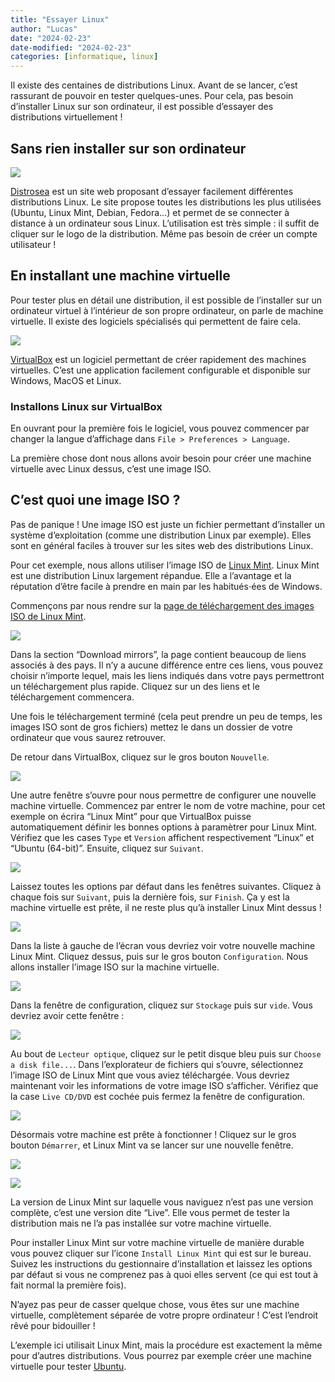 ```yaml
---
title: "Essayer Linux"
author: "Lucas"
date: "2024-02-23"
date-modified: "2024-02-23"
categories: [informatique, linux]
---
```


Il existe des centaines de distributions Linux. Avant de se lancer, c'est rassurant de pouvoir en tester quelques-unes. Pour cela, pas besoin d'installer Linux sur son ordinateur, il est possible d'essayer des distributions virtuellement !

## Sans rien installer sur son ordinateur

[![](distrosea.png){fig-align="\"center"}](https://distrosea.com/)

[Distrosea](https://distrosea.com/) est un site web proposant d'essayer facilement différentes distributions Linux. Le site propose toutes les distributions les plus utilisées (Ubuntu, Linux Mint, Debian, Fedora...) et permet de se connecter à distance à un ordinateur sous Linux. L'utilisation est très simple : il suffit de cliquer sur le logo de la distribution. Même pas besoin de créer un compte utilisateur !

## En installant une machine virtuelle

Pour tester plus en détail une distribution, il est possible de l'installer sur un ordinateur virtuel à l'intérieur de son propre ordinateur, on parle de machine virtuelle. Il existe des logiciels spécialisés qui permettent de faire cela.

[![](virtualbox.png){fig-align="\"center"}](https://www.virtualbox.org/)

[VirtualBox](https://www.virtualbox.org/) est un logiciel permettant de créer rapidement des machines virtuelles. C'est une application facilement configurable et disponible sur Windows, MacOS et Linux.

### Installons Linux sur VirtualBox

En ouvrant pour la première fois le logiciel, vous pouvez commencer par changer la langue d'affichage dans `File > Preferences > Language`.

La première chose dont nous allons avoir besoin pour créer une machine virtuelle avec Linux dessus, c'est une image ISO.

::: callout-tip
## C'est quoi une image ISO ?

Pas de panique ! Une image ISO est juste un fichier permettant d'installer un système d'exploitation (comme une distribution Linux par exemple). Elles sont en général faciles à trouver sur les sites web des distributions Linux.

Pour cet exemple, nous allons utiliser l’image ISO de [Linux Mint](https://linuxmint.com/). Linux Mint est une distribution Linux largement répandue. Elle a l'avantage et la réputation d'être facile à prendre en main par les habitués⋅ées de Windows.

Commençons par nous rendre sur la [page de téléchargement des images ISO de Linux Mint](https://linuxmint.com/edition.php?id=311).

![](iso_1.png)

Dans la section "Download mirrors", la page contient beaucoup de liens associés à des pays. Il n'y a aucune différence entre ces liens, vous pouvez choisir n'importe lequel, mais les liens indiqués dans votre pays permettront un téléchargement plus rapide. Cliquez sur un des liens et le téléchargement commencera.

Une fois le téléchargement terminé (cela peut prendre un peu de temps, les images ISO sont de gros fichiers) mettez le dans un dossier de votre ordinateur que vous saurez retrouver.
:::

De retour dans VirtualBox, cliquez sur le gros bouton `Nouvelle`.

![](virtualbox_app_1.png)

Une autre fenêtre s'ouvre pour nous permettre de configurer une nouvelle machine virtuelle. Commencez par entrer le nom de votre machine, pour cet exemple on écrira "Linux Mint" pour que VirtualBox puisse automatiquement définir les bonnes options à paramètrer pour Linux Mint. Vérifiez que les cases `Type` et `Version` affichent respectivement "Linux" et "Ubuntu (64-bit)". Ensuite, cliquez sur `Suivant`.

![](virtualbox_app_2.png)

Laissez toutes les options par défaut dans les fenêtres suivantes. Cliquez à chaque fois sur `Suivant`, puis la dernière fois, sur `Finish`. Ça y est la machine virtuelle est prête, il ne reste plus qu'à installer Linux Mint dessus !

![](virtualbox_app_5.png)

Dans la liste à gauche de l'écran vous devriez voir votre nouvelle machine Linux Mint. Cliquez dessus, puis sur le gros bouton `Configuration`. Nous allons installer l'image ISO sur la machine virtuelle.

![](virtualbox_app_6.png)

Dans la fenêtre de configuration, cliquez sur `Stockage` puis sur `vide`. Vous devriez avoir cette fenêtre :

![](virtualbox_app_7.png)

Au bout de `Lecteur optique`, cliquez sur le petit disque bleu puis sur `Choose a disk file...`. Dans l'explorateur de fichiers qui s'ouvre, sélectionnez l'image ISO de Linux Mint que vous aviez téléchargée. Vous devriez maintenant voir les informations de votre image ISO s'afficher. Vérifiez que la case `Live CD/DVD` est cochée puis fermez la fenêtre de configuration.

![](virtualbox_app_8.png)

Désormais votre machine est prête à fonctionner ! Cliquez sur le gros bouton `Démarrer`, et Linux Mint va se lancer sur une nouvelle fenêtre.

![](virtualbox_app_6.png)

![](virtualbox_app_9.png)

::: callout-note
La version de Linux Mint sur laquelle vous naviguez n'est pas une version complète, c'est une version dite "Live". Elle vous permet de tester la distribution mais ne l'a pas installée sur votre machine virtuelle.

Pour installer Linux Mint sur votre machine virtuelle de manière durable vous pouvez cliquer sur l'icone `Install Linux Mint` qui est sur le bureau. Suivez les instructions du gestionnaire d'installation et laissez les options par défaut si vous ne comprenez pas à quoi elles servent (ce qui est tout à fait normal la première fois).

N'ayez pas peur de casser quelque chose, vous êtes sur une machine virtuelle, complètement séparée de votre propre ordinateur ! C'est l'endroit rêvé pour bidouiller !
:::

L'exemple ici utilisait Linux Mint, mais la procédure est exactement la même pour d'autres distributions. Vous pourrez par exemple créer une machine virtuelle pour tester [Ubuntu](https://ubuntu.com/download/desktop).
